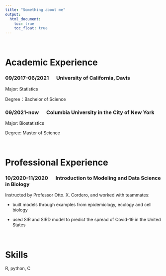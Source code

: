 ```yaml
---
title: "Something about me"
output: 
  html_document:
    toc: true
    toc_float: true
---
```


<br/>

# Academic Experience

### 09/2017-06/2021 &emsp; University of California, Davis

Major: Statistics   

Degree：Bachelor of Science 

### 09/2021-now &emsp; Columbia University in the City of New York

Major: Biostatistics

Degree: Master of Science

<br/>

# Professional Experience

### 10/2020-11/2020 &emsp; Introduction to Modeling and Data Science in Biology

Instructed by Professor Otto. X. Cordero, and worked with teammates:

* built models through examples from epidemiology, ecology and cell biology

* used SIR and SIRD model to predict the spread of Covid-19 in the United States

<br/>

# Skills

R, python, C
